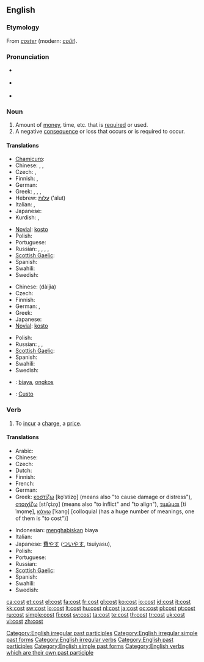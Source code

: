 ==English==

{{rank|week|stone|tree|781|cost|value|cast|speaking}}

===Etymology===
From {{etyl|fro}} ''[[coster]]'' (modern: ''[[coût]]'').

===Pronunciation===
* {{a|RP}} {{IPA|/kɒst/}}
* {{a|US}} {{IPA|/kɔst/}}
* {{audio|en-us-cost.ogg|Audio (US)}}
*: {{rhymes|ɒst}}

===Noun===
{{wikipedia}}
{{en-noun}}

# Amount of [[money]], time, etc. that is [[required]] or used.
# A negative [[consequence]] or loss that occurs or is required to occur.

====Translations====
{{trans-top|amount of money, time, etc.}}
* [[Chamicuro]]: {{tø|ccc|iso'no}}
* Chinese: {{zh-tsp|費用|费用|fèiyòng}}, {{t|cmn|成本|tr=chéngběn|sc=Hani|xs=Mandarin}}, {{zh-tsp|花費|花费|huāfèi}}
* Czech: {{t-|cs|náklad|m}}, {{t+|cs|cena|f}}
* Finnish: {{t+|fi|hinta}}, {{t+|fi|kustannus}}
* German: {{t+|de|Kosten|f|p}}
* Greek: {{t+|el|κόστος|n|tr=kóstos|sc=Grek}}, {{t+|el|δαπάνη|f|tr=dapáni|sc=Grek}}, {{t+|el|τίμημα|n|tr=tímima|sc=Grek}}, {{t+|el|αντίτιμο|n|tr=antítimo|sc=Grek}}
* Hebrew: [[עלות]] ('alut) {{f}}
* Italian: {{t+|it|costo|m}}, {{t+|it|spesa|f}}
* Japanese: {{t+|ja|費用|tr=[[ひよう]], hiyō|sc=Jpan}}
* Kurdish: {{ku-Arab|[[به‌ها]]}}, {{ku-Arab|[[نرخ]]}}
{{trans-mid}}
* [[Novial]]: [[kosto]]
* Polish: {{t+|pl|koszt|m}}
* Portuguese: {{t+|pt|custo|m}}
* Russian: {{t+|ru|стоимость|f|tr=stóimost'|sc=Cyrl}}, {{t|ru|себестоимость|f|tr=sebestóimost'|sc=Cyrl}}, {{t+|ru|цена|f|tr=tsená|sc=Cyrl}}, {{t|ru|затраты|f|p|tr=zatráty|sc=Cyrl}}, {{t|ru|расходы|m|p|tr=rasxódy|sc=Cyrl}}
* [[Scottish Gaelic]]: {{t-|gd|cosgais|f|xs=Scottish Gaelic}}
* Spanish: {{t+|es|costo|m}}
* Swahili: {{t|sw|gharama|xs=Swahili}}
* Swedish: {{t+|sv|kostnad|c}}
{{trans-bottom}}

{{trans-top|negative consequence or loss}}
* Chinese: {{zh-ts|代價|代价}} (dàijìa)
* Czech: {{t+|cs|cena|f}}
* Finnish: {{t+|fi|hinta}}
* German: {{t+|de|Verlust|m}}, {{t-|de|Ausgaben|f}}
* Greek: {{t+|el|κόστος|n|tr=kóstos|sc=Grek}}
* Japanese: {{t|ja|代償|tr=[[だいしょう]], daishō|sc=Jpan}}
* [[Novial]]: [[kosto]]
{{trans-mid}}
* Polish: {{t+|pl|cena|f}}
* Russian: {{t|ru|издержки|f|p|tr=izdéržki|sc=Cyrl}}, {{t|ru|затраты|f|p|tr=zatráty|sc=Cyrl}}, {{t+|ru|цена|f|tr=tsená|sc=Cyrl}}
* [[Scottish Gaelic]]: {{t-|gd|cosgais|f|xs=Scottish Gaelic}}
* Spanish: {{t+|es|costo|m}}
* Swahili: {{t|sw|gharama|xs=Swahili}}
* Swedish: {{t+|sv|kostnad|c}}
{{trans-bottom}}

{{checktrans-top}}
* {{ttbc|Indonesian}}: [[biaya]], [[ongkos]]
* {{ttbc|Portuguese}}: [[Custo]]
{{trans-bottom}}

===Verb===
{{en-verb|costs|costing|cost}}

# To [[incur]] a [[charge]], a [[price]].

====Translations====
{{trans-top|to incur a charge, a price}}
* Arabic: {{t|ar|ساوى|tr=saawaa|sc=Arab}}
* Chinese: {{zh-tsp|花費|花费|huāfèi}}
* Czech: {{t+|cs|stát}}
* Dutch: {{t+|nl|kosten}}
* Finnish: {{t+|fi|maksaa}}
* French: {{t+|fr|coûter}}
* German: {{t+|de|kosten}}
* Greek: [[κοστίζω]] [ko̞ˈstizo̞] (means also "to cause damage or distress"), [[στοιχίζω]] [stiˈçizo̞] (means also "to inflict" and "to align"), [[τιμώμαι]] [tiˈmo̞me̞], [[κάνω]] [ˈkano̞] [colloquial (has a huge number of meanings, one of them is "to cost")]
{{trans-mid}}
* Indonesian: [[habis|menghabiskan]] biaya
* Italian: {{t+|it|costare}}
* Japanese: [[費やす]] ([[ついやす]], tsuiyasu),  {{t-|ja|掛かる|tr=kakaru|sc=Jpan}}
* Polish: {{t+|pl|kosztować}}
* Portuguese: {{t+|pt|custar}}
* Russian: {{t|ru|стоить|tr=stóit'|sc=Cyrl}}
* [[Scottish Gaelic]]: {{t-|gd|cosg|xs=Scottish Gaelic}}
* Spanish: {{t-|es|costar}}
* Swahili: {{t|sw|gharimu|xs=Swahili}}
* Swedish: {{t+|sv|kosta|c}}
{{trans-bottom}}

[[Category:English irregular past participles]]
[[Category:English irregular simple past forms]]
[[Category:English irregular verbs]]
[[Category:English past participles]]
[[Category:English simple past forms]]
[[Category:English verbs which are their own past participle]]

[[ca:cost]]
[[et:cost]]
[[el:cost]]
[[fa:cost]]
[[fr:cost]]
[[gl:cost]]
[[ko:cost]]
[[io:cost]]
[[id:cost]]
[[it:cost]]
[[kk:cost]]
[[sw:cost]]
[[lo:cost]]
[[lt:cost]]
[[hu:cost]]
[[nl:cost]]
[[ja:cost]]
[[oc:cost]]
[[pl:cost]]
[[pt:cost]]
[[ru:cost]]
[[simple:cost]]
[[fi:cost]]
[[sv:cost]]
[[ta:cost]]
[[te:cost]]
[[th:cost]]
[[tr:cost]]
[[uk:cost]]
[[vi:cost]]
[[zh:cost]]